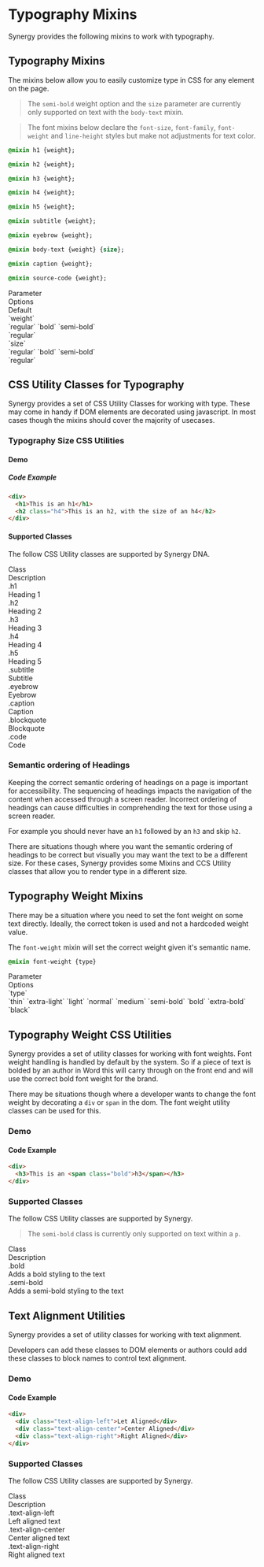 
<Meta title="Synergy Design System/Developer Docs/Mixins/Typography"/>

# Typography Mixins

Synergy provides the following mixins to work with typography.

## Typography Mixins

The mixins below allow you to easily customize type in CSS for any element on the page.

> The `semi-bold` weight option and the `size` parameter are currently only supported on text with the `body-text` mixin.

> The font mixins below declare the `font-size`, `font-family`, `font-weight` and `line-height` styles but make not adjustments for text color.

```css
@mixin h1 {weight};

@mixin h2 {weight};

@mixin h3 {weight};

@mixin h4 {weight};

@mixin h5 {weight};

@mixin subtitle {weight};

@mixin eyebrow {weight};

@mixin body-text {weight} {size};

@mixin caption {weight};

@mixin source-code {weight};
```

<div className="table margin-top">
    <div>
        <div>Parameter</div>
        <div>Options</div>
        <div>Default</div>
    </div>
    <div>
        <div>`weight`</div>
        <div>`regular` `bold` `semi-bold`</div>
        <div>`regular`</div>
    </div>
    <div>
        <div>`size`</div>
        <div>`regular` `bold` `semi-bold`</div>
        <div>`regular`</div>
    </div>
</div>

## CSS Utility Classes for Typography

Synergy provides a set of CSS Utility Classes for working with type. These may come in handy if DOM elements are decorated using javascript. In most cases though the mixins should cover the majority of usecases. 

### Typography Size CSS Utilities

#### Demo
<Story of={TypographyStories.FontSizeUtilities}/>

##### Code Example
```html
<div>
  <h1>This is an h1</h1>
  <h2 class="h4">This is an h2, with the size of an h4</h2>
</div>
```

#### Supported Classes

The follow CSS Utility classes are supported by Synergy DNA.

<div className="table">
  <div>
    <div>Class</div>
    <div>Description</div>
  </div>
  <div>
    <div>.h1</div>
    <div>Heading 1</div>
  </div>
  <div>
    <div>.h2</div>
    <div>Heading 2</div>
  </div>
  <div>
    <div>.h3</div>
    <div>Heading 3</div>
  </div>
  <div>
    <div>.h4</div>
    <div>Heading 4</div>
  </div>
  <div>
    <div>.h5</div>
    <div>Heading 5</div>
  </div>
  <div>
    <div>.subtitle</div>
    <div>Subtitle</div>
  </div>
  <div>
    <div>.eyebrow</div>
    <div>Eyebrow</div>
  </div>
  <div>
    <div>.caption</div>
    <div>Caption</div>
  </div>
  <div>
    <div>.blockquote</div>
    <div>Blockquote</div>
  </div>
  <div>
    <div>.code</div>
    <div>Code</div>
  </div>
</div> 

### Semantic ordering of Headings

Keeping the correct semantic ordering of headings on a page is important for accessibility. The sequencing of headings impacts the navigation of the content when accessed through a screen reader. Incorrect ordering of headings can cause difficulties in comprehending the text for those using a screen reader.

For example you should never have an `h1` followed by an `h3` and skip `h2`.

There are situations though where you want the semantic ordering of headings to be correct but visually you may want the text to be a different size. For these cases, Synergy provides some Mixins and CCS Utility classes that allow you to render type in a different size.

## Typography Weight Mixins

There may be a situation where you need to set the font weight on some text directly. Ideally, the correct token is used and not a hardcoded weight value.

The `font-weight` mixin will set the correct weight given it's semantic name.

```css
@mixin font-weight {type}
```

<div className="table margin-top">
    <div>
        <div>Parameter</div>
        <div>Options</div>
    </div>
    <div>
        <div>`type`</div>
        <div>`thin` `extra-light` `light` `normal` `medium` `semi-bold` `bold` `extra-bold` `black`</div>
    </div>
</div>

## Typography Weight CSS Utilities

Synergy provides a set of utility classes for working with font weights. Font weight handling is handled by default by the system. So if a piece of text is bolded by an author in Word this will carry through on the front end and will use the correct bold font weight for the brand. 

There may be situations though where a developer wants to change the font weight by decorating a `div` or `span` in the dom. The font weight utility classes can be used for this.

### Demo
<Story of={TypographyStories.FontWeightUtilities}/>

#### Code Example
```html
<div>
  <h3>This is an <span class="bold">h3</span></h3>
</div>
```

### Supported Classes

The follow CSS Utility classes are supported by Synergy.

> The `semi-bold` class is currently only supported on text within a `p`.

<div className="table">
  <div className="row">
    <div>Class</div>
    <div>Description</div>
  </div>
  <div className="row">
    <div>.bold</div>
    <div>Adds a bold styling to the text</div>
  </div>
  <div className="row">
    <div>.semi-bold</div>
    <div>Adds a semi-bold styling to the text</div>
  </div>
</div> 

## Text Alignment Utilities

Synergy provides a set of utility classes for working with text alignment. 

Developers can add these classes to DOM elements or authors could add these classes to block names to control text alignment.

### Demo
<Story of={TypographyStories.TextAlignmentUtilities}/>

#### Code Example
```html
<div>
  <div class="text-align-left">Let Aligned</div>
  <div class="text-align-center">Center Aligned</div>
  <div class="text-align-right">Right Aligned</div>
</div>
```

### Supported Classes

The follow CSS Utility classes are supported by Synergy.

<div className="table">
  <div className="row">
    <div>Class</div>
    <div>Description</div>
  </div>
  <div className="row">
    <div>.text-align-left</div>
    <div>Left aligned text</div>
  </div>
  <div className="row">
    <div>.text-align-center</div>
    <div>Center aligned text</div>
  </div>
  <div className="row">
    <div>.text-align-right</div>
    <div>Right aligned text</div>
  </div>
</div> 
